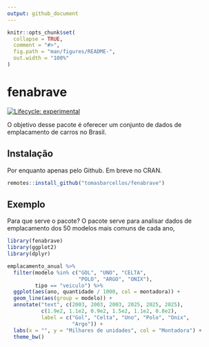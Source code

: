```yaml
---
output: github_document
---
```


<!-- README.md is generated from README.Rmd. Please edit that file -->

```r
knitr::opts_chunk$set(
  collapse = TRUE,
  comment = "#>",
  fig.path = "man/figures/README-",
  out.width = "100%"
)
```

# fenabrave

<!-- badges: start -->
[![Lifecycle: experimental](https://img.shields.io/badge/lifecycle-experimental-orange.svg)](https://lifecycle.r-lib.org/articles/stages.html#experimental)
<!-- badges: end -->

O objetivo desse pacote é oferecer um conjunto de dados de emplacamento 
de carros no Brasil.

## Instalação

Por enquanto apenas pelo Github. Em breve no CRAN.

``` r
remotes::install_github("tomasbarcellos/fenabrave")
```

## Exemplo

Para que serve o pacote? O pacote serve para analisar dados de emplacamento 
dos 50 modelos mais comuns de cada ano,

```r
library(fenabrave)
library(ggplot2)
library(dplyr)

emplacamento_anual %>% 
  filter(modelo %in% c("GOL", "UNO", "CELTA",
                       "POLO", "ARGO", "ONIX"), 
         tipo == "veiculo") %>% 
  ggplot(aes(ano, quantidade / 1000, col = montadora)) + 
  geom_line(aes(group = modelo)) + 
  annotate("text", c(2003, 2003, 2003, 2025, 2025, 2025),
           c(1.9e2, 1.1e2, 0.9e2, 1.5e2, 1.1e2, 0.8e2),
           label = c("Gol", "Celta", "Uno", "Polo", "Onix",  
                     "Argo")) + 
  labs(x = "", y = "Milhares de unidades", col = "Montadora") +
  theme_bw()
```

